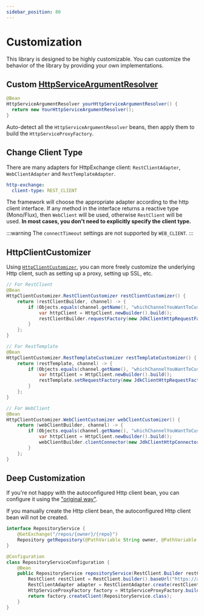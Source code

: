 ```yaml
---
sidebar_position: 80
---
```


# Customization

This library is designed to be highly customizable. You can customize the behavior of the library by providing your own implementations.

## Custom [HttpServiceArgumentResolver](https://docs.spring.io/spring-framework/docs/current//javadoc-api/org/springframework/web/service/invoker/class-use/HttpServiceArgumentResolver.html)

```java
@Bean
HttpServiceArgumentResolver yourHttpServiceArgumentResolver() {
  return new YourHttpServiceArgumentResolver();
}
```

Auto-detect all the `HttpServiceArgumentResolver` beans, then apply them to build the `HttpServiceProxyFactory`.

## Change Client Type

There are many adapters for HttpExchange client: `RestClientAdapter`, `WebClientAdapter` and `RestTemplateAdapter`.

```yaml title="application.yml"
http-exchange:
  client-type: REST_CLIENT
```

The framework will choose the appropriate adapter according to the http client interface.
If any method in the interface returns a reactive type (Mono/Flux), then `WebClient` will be used, otherwise `RestClient` will be used.
**In most cases, you don't need to explicitly specify the client type.**

:::warning
The `connectTimeout` settings are not supported by `WEB_CLIENT`.
:::

## HttpClientCustomizer

Using [`HttpClientCustomizer`](https://github.com/DanielLiu1123/httpexchange-spring-boot-starter/blob/main/httpexchange-spring-boot-autoconfigure/src/main/java/io/github/danielliu1123/httpexchange/HttpClientCustomizer.java),
you can more freely customize the underlying Http client, such as setting up a proxy, setting up SSL, etc.

```java
// For RestClient
@Bean
HttpClientCustomizer.RestClientCustomizer restClientCustomizer() {
    return (restClientBuilder, channel) -> {
        if (Objects.equals(channel.getName(), "whichChannelYouWantToCustomize")) {
            var httpClient = HttpClient.newBuilder().build();
            restClientBuilder.requestFactory(new JdkClientHttpRequestFactory(httpClient));
        }
    };
}
```

```java
// For RestTemplate
@Bean
HttpClientCustomizer.RestTemplateCustomizer restTemplateCustomizer() {
    return (restTemplate, channel) -> {
        if (Objects.equals(channel.getName(), "whichChannelYouWantToCustomize")) {
            var httpClient = HttpClient.newBuilder().build();
            restTemplate.setRequestFactory(new JdkClientHttpRequestFactory(httpClient));
        }
    };
}
```

```java
// For WebClient
@Bean
HttpClientCustomizer.WebClientCustomizer webClientCustomizer() {
    return (webClientBuilder, channel) -> {
        if (Objects.equals(channel.getName(), "whichChannelYouWantToCustomize")) {
            var httpClient = HttpClient.newBuilder().build();
            webClientBuilder.clientConnector(new JdkClientHttpConnector(httpClient));
        }
    };
}
```

## Deep Customization

If you're not happy with the autoconfigured Http client bean,
you can configure it using the ["original way"](https://docs.spring.io/spring-framework/reference/integration/rest-clients.html#rest-http-interface).

If you manually create the Http client bean, the autoconfigured Http client bean will not be created.

```java
interface RepositoryService {
    @GetExchange("/repos/{owner}/{repo}")
    Repository getRepository(@PathVariable String owner, @PathVariable String repo);
}

@Configuration
class RepositoryServiceConfiguration {
    @Bean
    public RepositoryService repositoryService(RestClient.Builder restClientBuilder) {
        RestClient restClient = RestClient.builder().baseUrl("https://api.github.com/").build();
        RestClientAdapter adapter = RestClientAdapter.create(restClient);
        HttpServiceProxyFactory factory = HttpServiceProxyFactory.builderFor(adapter).build();
        return factory.createClient(RepositoryService.class);
    }
}
```
